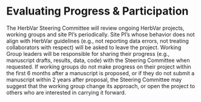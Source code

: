 # Evaluating Progress & Participation  
<!-- # Review of HerbVar Projects and Participants -->


The HerbVar Steering Committee will review ongoing HerbVar projects, working groups and site PI’s periodically. Site PI’s whose behavior does not align with HerbVar guidelines (e.g., not reporting data errors, not treating collaborators with respect) will be asked to leave the project. Working Group leaders will be responsible for sharing their progress (e.g., manuscript drafts, results, data, code) with the Steering Committee when requested. If working groups do not make progress on their project within the first 6 months after a manuscript is proposed, or if they do not submit a manuscript within 2 years after proposal, the Steering Committee may suggest that the working group change its approach, or open the project to others who are interested in carrying it forward.


